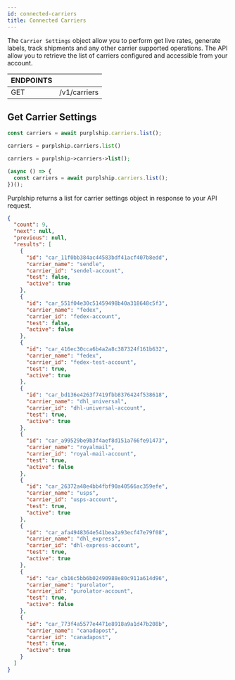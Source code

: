 ```yaml
---
id: connected-carriers
title: Connected Carriers
---
```


The `Carrier Settings` object allow you to perform get live rates, generate labels,
track shipments and any other carrier supported operations. The API allow you to
retrieve the list of carriers configured and accessible from your account.


<div id="tailwind">
  <table class="table-auto">
    <thead>
      <tr>
        <th>ENDPOINTS</th>
        <th></th>
      </tr>
    </thead>
    <tbody>
      <tr>
        <td>GET</td>
        <td>/v1/carriers</td>
      </tr>
    </tbody>
  </table>
</div>

## Get Carrier Settings

<div id="tabs">
<Tabs>
<TabItem value="node" label="Node">

```javascript
const carriers = await purplship.carriers.list();
```

</TabItem>
<TabItem value="python" label="Python">

```python
carriers = purplship.carriers.list()
```

</TabItem>
<TabItem value="php" label="PHP">

```php
carriers = purplship->carriers->list();
```

</TabItem>
<TabItem value="js" label="Javascript">

```javascript
(async () => {
  const carriers = await purplship.carriers.list();
})();
```

</TabItem>
</Tabs>
</div>

Purplship returns a list for carrier settings object in response to your API request.

<div id="tabs">

```json
{
  "count": 9,
  "next": null,
  "previous": null,
  "results": [
    {
      "id": "car_11f0bb384ac44583bdf41acf407b8edd",
      "carrier_name": "sendle",
      "carrier_id": "sendel-account",
      "test": false,
      "active": true
    },
    {
      "id": "car_551f04e30c51459498b40a318648c5f3",
      "carrier_name": "fedex",
      "carrier_id": "fedex-account",
      "test": false,
      "active": false
    },
    {
      "id": "car_416ec30cca6b4a2a8c387324f161b632",
      "carrier_name": "fedex",
      "carrier_id": "fedex-test-account",
      "test": true,
      "active": true
    },
    {
      "id": "car_bd136e4263f7419fbb8376424f538618",
      "carrier_name": "dhl_universal",
      "carrier_id": "dhl-universal-account",
      "test": true,
      "active": true
    },
    {
      "id": "car_a99529be9b3f4aef8d151a766fe91473",
      "carrier_name": "royalmail",
      "carrier_id": "royal-mail-account",
      "test": true,
      "active": false
    },
    {
      "id": "car_26372a48e4bb4fbf90a40566ac359efe",
      "carrier_name": "usps",
      "carrier_id": "usps-account",
      "test": true,
      "active": true
    },
    {
      "id": "car_afa4948364e541bea2a93ecf47e79f08",
      "carrier_name": "dhl_express",
      "carrier_id": "dhl-express-account",
      "test": true,
      "active": true
    },
    {
      "id": "car_cb16c5bb6b02490988e80c911a614d96",
      "carrier_name": "purolator",
      "carrier_id": "purolator-account",
      "test": true,
      "active": false
    },
    {
      "id": "car_773f4a5577e4471e8918a9a1d47b208b",
      "carrier_name": "canadapost",
      "carrier_id": "canadapost",
      "test": true,
      "active": true
    }
  ]
}
```

</div>

